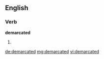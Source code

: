 ==English==

===Verb===
'''demarcated'''

# {{en-past of|demarcate}}

[[de:demarcated]]
[[mg:demarcated]]
[[vi:demarcated]]